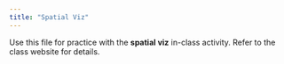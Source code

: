 ```yaml
---
title: "Spatial Viz"
---
```


Use this file for practice with the **spatial viz** in-class activity.  Refer to the class website for details.
